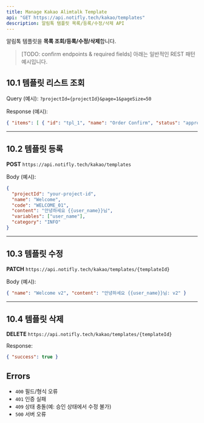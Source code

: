 ```yaml
---
title: Manage Kakao Alimtalk Template
api: "GET https://api.notifly.tech/kakao/templates"
description: 알림톡 템플릿 목록/등록/수정/삭제 API
---
```


알림톡 템플릿을 **목록 조회/등록/수정/삭제**합니다.

> [TODO: confirm endpoints & required fields] 아래는 일반적인 REST 패턴 예시입니다.

## 10.1 템플릿 리스트 조회

Query (예시): `?projectId={projectId}&page=1&pageSize=50`

Response (예시):
```json
{ "items": [ { "id": "tpl_1", "name": "Order Confirm", "status": "approved" } ], "total": 1 }
```

---

## 10.2 템플릿 등록

**POST** `https://api.notifly.tech/kakao/templates`

Body (예시):
```json
{
  "projectId": "your-project-id",
  "name": "Welcome",
  "code": "WELCOME_01",
  "content": "안녕하세요 {{user_name}}님",
  "variables": ["user_name"],
  "category": "INFO"
}
```

---

## 10.3 템플릿 수정

**PATCH** `https://api.notifly.tech/kakao/templates/{templateId}`

Body (예시):
```json
{ "name": "Welcome v2", "content": "안녕하세요 {{user_name}}님: v2" }
```

---

## 10.4 템플릿 삭제

**DELETE** `https://api.notifly.tech/kakao/templates/{templateId}`

Response:
```json
{ "success": true }
```

## Errors

- `400` 필드/형식 오류  
- `401` 인증 실패  
- `409` 상태 충돌(예: 승인 상태에서 수정 불가)  
- `500` 서버 오류
